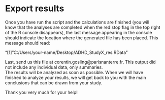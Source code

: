# Export results

Once you have run the script and the calculations are finished (you will know that the analyses are completed when the red stop flag in the top right of the R console disappears), the last message appearing in the console should indicate the location where the generated file has been placed. This message should read: <br>

"[1] "C:/Users/your-name/Desktop/ADHD_StudyX_res.RData"

Last, send us this file at corentin.gosling@parisnanterre.fr. This output did not include any individual data, only summaries.<br>
The results will be analyzed as soon as possible. When we will have finished to analyze your results, we will get back to you with the main conclusions that can be drawn from your study.

Thank you very much for your help! 